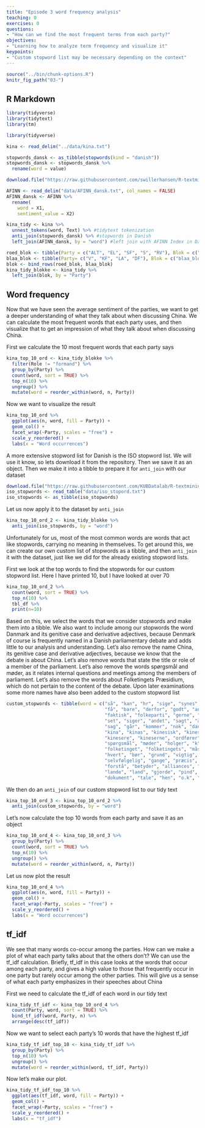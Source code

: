 ```yaml
---
title: "Episode 3 word frequency analysis"
teaching: 0
exercises: 0
questions:
- "How can we find the most frequent terms from each party?"
objectives:
- "Learning how to analyze term frequency and visualize it"
keypoints:
- "Custom stopword list may be necessary depending on the context"
---
```



```r
source("../bin/chunk-options.R")
knitr_fig_path("03-")
```


## R Markdown

```r
library(tidyverse)
library(tidytext)
library(tm)
```


```r
library(tidyverse)

kina <- read_delim("../data/kina.txt")

stopwords_dansk <- as_tibble(stopwords(kind = "danish"))
stopwords_dansk <- stopwords_dansk %>% 
  rename(word = value)

download.file("https://raw.githubusercontent.com/swillerhansen/R-textmining/main/data/AFINN%20dansk.txt", "data/AFINN_dansk.txt", mode = "wb")

AFINN <- read_delim("data/AFINN_dansk.txt", col_names = FALSE)
AFINN_dansk <- AFINN %>% 
  rename(
    word = X1,
    sentiment_value = X2)

kina_tidy <- kina %>% 
  unnest_tokens(word, Text) %>% #tidytext tokenization
  anti_join(stopwords_dansk) %>% #stopwords in Danish
  left_join(AFINN_dansk, by = "word") #left join with AFINN Index in Danish

roed_blok <- tibble(Party = c("ALT", "EL", "SF", "S", "RV"), Blok = c("roed_blok"))
blaa_blok <- tibble(Party= c("V", "KF", "LA", "DF"), Blok = c("blaa_blok"))
blok <- bind_rows(roed_blok, blaa_blok)
kina_tidy_blokke <- kina_tidy %>% 
  left_join(blok, by = "Party")


```

## Word frequency
Now that we have seen the average sentiment of the parties, we want to get a deeper understanding of what they talk about when discussing China. We can calculate the most frequent words that each party uses, and then visualize that to get an impression of what they talk about when discussing China.

First we calculate the 10 most frequent words that each party says

```r
kina_top_10_ord <- kina_tidy_blokke %>% 
  filter(Role != "formand") %>% 
  group_by(Party) %>% 
  count(word, sort = TRUE) %>%
  top_n(10) %>% 
  ungroup() %>% 
  mutate(word = reorder_within(word, n, Party))

```

Now we want to visualize the result

```r
kina_top_10_ord %>% 
  ggplot(aes(n, word, fill = Party)) +
  geom_col() + 
  facet_wrap(~Party, scales = "free") +
  scale_y_reordered() +
  labs(x = "Word occurrences")
```

A  more extensive stopword list for Danish is the ISO stopword list. We will use it know, so lets download it from the repository. Then we save it as an object. Then we make it into a tibble to prepare it for `anti_join` with our dataset

```r
download.file("https://raw.githubusercontent.com/KUBDatalab/R-textmining/main/data/iso_stopord.txt", "data/iso_stopord.txt", mode = "wb")
iso_stopwords <- read_table("data/iso_stopord.txt")
iso_stopwords <- as_tibble(iso_stopwords)
```

Let us now apply it to the dataset by `anti_join`

```r
kina_top_10_ord_2 <- kina_tidy_blokke %>% 
  anti_join(iso_stopwords, by = "word")
```


Unfortunately for us, most of the most common words are words that act like stopwords, carrying no meaning in themselves. To get around this, we can create our own custom list of stopwords as a tibble, and then `anti_join` it with the dataset, just like we did for the already existing stopword lists.

First we look at the top words to find the stopwords for our custom stopword list. Here I have printed 10, but I have looked at over 70

```r

kina_top_10_ord_2 %>% 
  count(word, sort = TRUE) %>% 
  top_n(10) %>% 
  tbl_df %>% 
  print(n=10)
```


Based on this, we select the words that we consider stopwords and make them into a tibble. We also want to include among our stopwords the word Danmark and its genitive case and derivative adjectives, because Denmark of course is frequently named in a Danish parliamentary debate and adds little to our analysis and understanding. Let's also remove the name China, its genitive case and derivative adjectives, because we know that the debate is about China. Let's also remove words that state the title or role of a member of the parliament. Let's also remove the words spørgsmål and møder, as it relates internal questions and meetings among the members of parliament. Let's also remove the words about Folketingets Præsidium, which do not pertain to the content of the debate. Upon later examinations some more names have also been added to the custom stopword list


```r
custom_stopwords <- tibble(word = c("så", "kan", "hr", "sige", "synes", "ved", "altså", "søren", "tror", 
                                    "få", "bare", "derfor", "godt", "andre", "må", "espersen", "mener", "gøre", "helt", "dag", 
                                    "faktisk", "folkeparti", "gerne", "side", "gør", "nogen", "fordi", "hvordan", "tak", "måde", 
                                    "set", "siger", "andet", "sagt", "år", "lige", "står", "tage", "nemlig", "lidt",
                                    "sag", "går", "kommer", "nok", "danmark", "danmarks", "dansk", "danske", "danskt", 
                                    "kina", "kinas", "kinesisk", "kinesiske", "kinesiskt", "kineser", "kineseren", 
                                    "kinesere", "kineserne", "ordfører", "ordføreren", "ordførerens", "ordførere", "ordførerne", 
                                    "spørgsmål", "møder", "holger", "k", "nielsen", "regering", "regeringen", "regeringens", 
                                    "folketinget", "folketingets", "måske", "forslag", "egentlig", "rigtig", "rigtigt", "rigtige", 
                                    "hvert", "bør", "grund", "vigtig", "vigtigt", "vigtige", "ting", "ønsker", "fru", "hr", 
                                    "selvfølgelig", "gange", "præcis", "sagde", "hele", "fald", "enhedslisten", "sidste", 
                                    "forstå", "betyder", "alliances", "fortsat", "venstre", "holde", "præsidium", "baseret",
                                    "lande", "land", "gjorde", "pind", "simpelt", "frem", "præsidiet", "præsidium", 
                                    "dokument", "tale", "hen", "o.k", "alverden", "angiveligt"))
```

We then do an `anti_join` of our custom stopword list to our tidy text

```r
kina_top_10_ord_3 <- kina_top_10_ord_2 %>% 
  anti_join(custom_stopwords, by = "word")
```

Let's now calculate the top 10 words from each party and save it as an object

```r
kina_top_10_ord_4 <- kina_top_10_ord_3 %>% 
  group_by(Party) %>% 
  count(word, sort = TRUE) %>%
  top_n(10) %>% 
  ungroup() %>% 
  mutate(word = reorder_within(word, n, Party))
```

Let us now plot the result

```r
kina_top_10_ord_4 %>% 
  ggplot(aes(n, word, fill = Party)) +
  geom_col() + 
  facet_wrap(~Party, scales = "free") +
  scale_y_reordered() +
  labs(x = "Word occurrences")
```

## tf_idf
We see that many words co-occur among the parties. How can we make a plot of what each party talks about that the others don't?
We can use the tf_idf calculation. Briefly, tf_idf in this case looks at the words that occur among each party, and gives a high value to those that frequently occur in one party but rarely occur among the other parties. This will give us a sense of what each party emphasizes in their speeches about China

First we need to calculate the tf_idf of each word in our tidy text
```r
kina_tidy_tf_idf <- kina_top_10_ord_4 %>% 
  count(Party, word, sort = TRUE) %>% 
  bind_tf_idf(word, Party, n) %>% 
  arrange(desc(tf_idf))
```

Now we want to select each party's 10 words that have the highest tf_idf

```r
kina_tidy_tf_idf_top_10 <- kina_tidy_tf_idf %>% 
  group_by(Party) %>% 
  top_n(10) %>% 
  ungroup() %>% 
  mutate(word = reorder_within(word, tf_idf, Party))
```


Now let's make our plot.

```r
kina_tidy_tf_idf_top_10 %>%  
  ggplot(aes(tf_idf, word, fill = Party)) +
  geom_col() +
  facet_wrap(~Party, scales = "free") +
  scale_y_reordered() +
  labs(x = "tf_idf")
```

